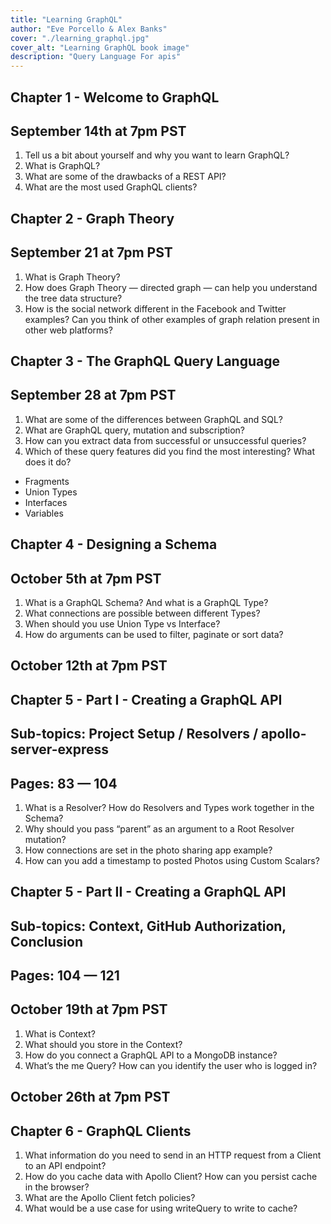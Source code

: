 ```yaml
---
title: "Learning GraphQL"
author: "Eve Porcello & Alex Banks"
cover: "./learning_graphql.jpg"
cover_alt: "Learning GraphQL book image"
description: "Query Language For apis"
---
```


## Chapter 1 - Welcome to GraphQL

## September 14th at 7pm PST

1. Tell us a bit about yourself and why you want to learn GraphQL?
2. What is GraphQL?
3. What are some of the drawbacks of a REST API?
4. What are the most used GraphQL clients?

## Chapter 2 - Graph Theory

## September 21 at 7pm PST

1. What is Graph Theory?
2. How does Graph Theory — directed graph — can help you understand the tree data structure?
3. How is the social network different in the Facebook and Twitter examples? Can you think of other examples of graph relation present in other web platforms?

## Chapter 3 - The GraphQL Query Language

## September 28 at 7pm PST

1. What are some of the differences between GraphQL and SQL?
2. What are GraphQL query, mutation and subscription?
3. How can you extract data from successful or unsuccessful queries?
4. Which of these query features did you find the most interesting? What does it do?

- Fragments
- Union Types
- Interfaces
- Variables

## Chapter 4 - Designing a Schema

## October 5th at 7pm PST

1. What is a GraphQL Schema? And what is a GraphQL Type?
2. What connections are possible between different Types?
3. When should you use Union Type vs Interface?
4. How do arguments can be used to filter, paginate or sort data?

## October 12th at 7pm PST

## Chapter 5 - Part I - Creating a GraphQL API

## Sub-topics: Project Setup / Resolvers / apollo-server-express

## Pages: 83 — 104

1. What is a Resolver? How do Resolvers and Types work together in the Schema?
2. Why should you pass “parent” as an argument to a Root Resolver mutation?
3. How connections are set in the photo sharing app example?
4. How can you add a timestamp to posted Photos using Custom Scalars?

## Chapter 5 - Part II - Creating a GraphQL API

## Sub-topics: Context, GitHub Authorization, Conclusion

## Pages: 104 — 121

## October 19th at 7pm PST

1. What is Context?
2. What should you store in the Context?
3. How do you connect a GraphQL API to a MongoDB instance?
4. What’s the me Query? How can you identify the user who is logged in?

## October 26th at 7pm PST

## Chapter 6 - GraphQL Clients

1. What information do you need to send in an HTTP request from a Client to an API endpoint?
2. How do you cache data with Apollo Client? How can you persist cache in the browser?
3. What are the Apollo Client fetch policies?
4. What would be a use case for using writeQuery to write to cache?
